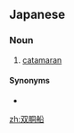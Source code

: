 ==Japanese==
{{ja-kanjitab|そう|どう|せん|yomi=o}}

===Noun===
{{ja-noun|そうどうせん}}

# [[catamaran]]

====Synonyms====
* {{ja-r|カタマラン}}

[[zh:双胴船]]